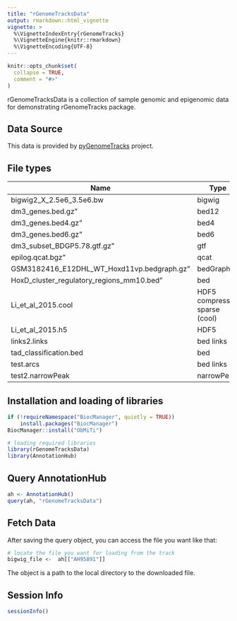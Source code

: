 ```yaml
---
title: "rGenomeTracksData"
output: rmarkdown::html_vignette
vignette: >
  %\VignetteIndexEntry{rGenomeTracks}
  %\VignetteEngine{knitr::rmarkdown}
  %\VignetteEncoding{UTF-8}
---
```


```r
knitr::opts_chunk$set(
  collapse = TRUE,
  comment = "#>"
)
```

rGenomeTracksData is a collection of sample genomic and epigenomic data for demonstrating rGenomeTracks package.

## Data Source 
This data is provided by [pyGenomeTracks](https://github.com/deeptools/pyGenomeTracks) project.

## File types 

| Name                                       | Type                          |
|--------------------------------------------|-------------------------------|
| bigwig2_X_2.5e6_3.5e6.bw                   | bigwig                        |
| dm3_genes.bed.gz"                          | bed12                         |
| dm3_genes.bed4.gz"                         | bed4                          |
| dm3_genes.bed6.gz"                         | bed6                          |
| dm3_subset_BDGP5.78.gtf.gz"                | gtf                           |
| epilog.qcat.bgz"                           | qcat                          |
| GSM3182416_E12DHL_WT_Hoxd11vp.bedgraph.gz" | bedGraph                      |
| HoxD_cluster_regulatory_regions_mm10.bed"  | bed                           |
| Li_et_al_2015.cool                         | HDF5 compressed sparse (cool) |
| Li_et_al_2015.h5                           | HDF5                          |
| links2.links                               | bed links                     |
| tad_classification.bed                     | bed                           |
| test.arcs                                  | bed links                     |
| test2.narrowPeak                           | narrowPeak                    |

## Installation and loading of libraries
```r
if (!requireNamespace("BiocManager", quietly = TRUE))
    install.packages("BiocManager")
BiocManager::install("ObMiTi")
```


```r
# loading required libraries
library(rGenomeTracksData)
library(AnnotationHub)
```

## Query AnnotationHub
```r
ah <- AnnotationHub()
query(ah, "rGenomeTracksData")
```

## Fetch Data 

After saving the query object, you can access the file you want like that: 
```r
# locate the file you want for loading from the track
bigwig_file <-  ah[["AH95891"]]
```
The object is a path to the local directory to the downloaded file. 

## Session Info 

```r
sessionInfo()
```
